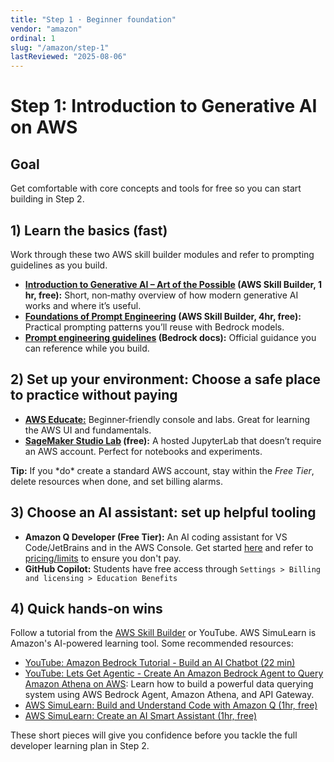 ```yaml
---
title: "Step 1 · Beginner foundation"
vendor: "amazon"
ordinal: 1
slug: "/amazon/step-1"
lastReviewed: "2025-08-06"
---
```


# Step 1: Introduction to Generative AI on AWS

## Goal
Get comfortable with core concepts and tools for free so you can start building in Step 2.

## 1) Learn the basics (fast)
Work through these two AWS skill builder modules and refer to prompting guidelines as you build.
* **[Introduction to Generative AI – Art of the Possible](https://explore.skillbuilder.aws/learn/courses/17176/introduction-to-generative-ai-art-of-the-possible) (AWS Skill Builder, 1 hr, free):** Short, non‑mathy overview of how modern generative AI works and where it’s useful.  
* **[Foundations of Prompt Engineering](https://explore.skillbuilder.aws/learn/courses/17763/foundations-of-prompt-engineering) (AWS Skill Builder, 4hr, free):** Practical prompting patterns you’ll reuse with Bedrock models.  
* **[Prompt engineering guidelines](https://docs.aws.amazon.com/bedrock/latest/userguide/prompt-engineering-guidelines.html) (Bedrock docs):** Official guidance you can reference while you build.  

## 2) Set up your environment: Choose a safe place to practice without paying
* **[AWS Educate:](https://aws.amazon.com/education/awseducate/)** Beginner‑friendly console and labs. Great for learning the AWS UI and fundamentals.  
* **[SageMaker Studio Lab](https://studiolab.sagemaker.aws/faq) (free):** A hosted JupyterLab that doesn’t require an AWS account. Perfect for notebooks and experiments.  

<div className="bg-blue-50 rounded-lg p-6 mt-2">
<strong>Tip:</strong> If you *do* create a standard AWS account, stay within the <em>Free Tier</em>, delete resources when done, and set billing alarms.
</div>

## 3) Choose an AI assistant: set up helpful tooling
* **Amazon Q Developer (Free Tier):** An AI coding assistant for VS Code/JetBrains and in the AWS Console. Get started [here](https://aws.amazon.com/q/developer/) and refer to [pricing/limits](https://aws.amazon.com/q/developer/pricing/) to ensure you don't pay.
* **GitHub Copilot:** Students have free access through ```Settings > Billing and licensing > Education Benefits```

## 4) Quick hands‑on wins
Follow a tutorial from the [AWS Skill Builder](https://skillbuilder.aws/category/domain/artificial-intelligence) or YouTube. AWS SimuLearn is Amazon's AI-powered learning tool. Some recommended resources:
* [YouTube: Amazon Bedrock Tutorial - Build an AI Chatbot (22 min)](https://www.youtube.com/watch?app=desktop&v=dn1x8XU3jXY&t=424s)
* [YouTube: Lets Get Agentic - Create An Amazon Bedrock Agent to Query Amazon Athena on AWS](https://www.youtube.com/watch?v=lkMT8tyZ1-Y): Learn how to build a powerful data querying system using AWS Bedrock Agent, Amazon Athena, and API Gateway.
* [AWS SimuLearn: Build and Understand Code with Amazon Q (1hr, free)](https://skillbuilder.aws/learn/Y2FQ5WF2R2/aws-simulearn-build-and-understand-code-with-amazon-q/1C5TAE62YQ)
* [AWS SimuLearn: Create an AI Smart Assistant (1hr, free)](https://skillbuilder.aws/learn/PT6HBMUFM8/aws-simulearn-create-an-ai-smart-assistant/9VN4PQCUR8)

These short pieces will give you confidence before you tackle the full developer learning plan in Step 2.

